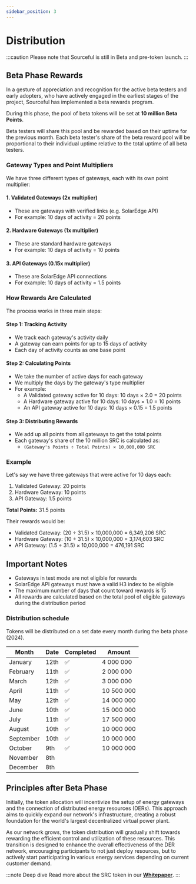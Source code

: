 ```yaml
---
sidebar_position: 3
---
```



# Distribution

:::caution
Please note that Sourceful is still in Beta and pre-token launch.
:::

## Beta Phase Rewards

In a gesture of appreciation and recognition for the active beta testers and early adopters, who have actively engaged in the earliest stages of the project, Sourceful has implemented a beta rewards program.

During this phase, the pool of beta tokens will be set at **10 million Beta Points**. 

Beta testers will share this pool and be rewarded based on their uptime for the previous month. Each beta tester's share of the beta reward pool will be proportional to their individual uptime relative to the total uptime of all beta testers.

### Gateway Types and Point Multipliers
We have three different types of gateways, each with its own point multiplier:

#### 1. Validated Gateways (2x multiplier)
* These are gateways with verified links (e.g. SolarEdge API)
* For example: 10 days of activity = 20 points

#### 2. Hardware Gateways (1x multiplier)
* These are standard hardware gateways
* For example: 10 days of activity = 10 points

#### 3. API Gateways (0.15x multiplier)
* These are SolarEdge API connections
* For example: 10 days of activity = 1.5 points

### How Rewards Are Calculated
The process works in three main steps:

#### Step 1: Tracking Activity
* We track each gateway's activity daily
* A gateway can earn points for up to 15 days of activity
* Each day of activity counts as one base point

#### Step 2: Calculating Points
* We take the number of active days for each gateway
* We multiply the days by the gateway's type multiplier
* For example:
  * A Validated gateway active for 10 days: 10 days × 2.0 = 20 points
  * A Hardware gateway active for 10 days: 10 days × 1.0 = 10 points
  * An API gateway active for 10 days: 10 days × 0.15 = 1.5 points

#### Step 3: Distributing Rewards
* We add up all points from all gateways to get the total points
* Each gateway's share of the 10 million SRC is calculated as:
  * `(Gateway's Points ÷ Total Points) × 10,000,000 SRC`

### Example
Let's say we have three gateways that were active for 10 days each:
1. Validated Gateway: 20 points
2. Hardware Gateway: 10 points
3. API Gateway: 1.5 points

**Total Points:** 31.5 points

Their rewards would be:
* Validated Gateway: (20 ÷ 31.5) × 10,000,000 = 6,349,206 SRC
* Hardware Gateway: (10 ÷ 31.5) × 10,000,000 = 3,174,603 SRC
* API Gateway: (1.5 ÷ 31.5) × 10,000,000 = 476,191 SRC

## Important Notes
* Gateways in test mode are not eligible for rewards
* SolarEdge API gateways must have a valid H3 index to be eligible
* The maximum number of days that count toward rewards is 15
* All rewards are calculated based on the total pool of eligible gateways during the distribution period

### Distribution schedule

Tokens will be distributed on a set date every month during the beta phase (2024).

| Month     | Date | Completed | Amount         |
| --------- | ---- | --------- | -------------- |
| January   | 12th | ✅        | 4 000 000  |
| February  | 11th | ✅        | 2 000 000  |
| March     | 12th | ✅        | 3 000 000  |
| April     | 11th | ✅        | 10 500 000 |
| May       | 12th | ✅        | 14 000 000 |
| June      | 10th | ✅        | 15 000 000 |
| July      | 11th | ✅        | 17 500 000 |
| August    | 10th | ✅        | 10 000 000 |
| September | 10th | ✅        | 10 000 000 |
| October   | 9th  | ✅        | 10 000 000 |
| November  | 8th  |
| December  | 8th  |


## Principles after Beta Phase

Initially, the token allocation will incentivize the setup of energy gateways and the connection of distributed energy resources (DERs). This approach aims to quickly expand our network's infrastructure, creating a robust foundation for the world's largest decentralized virtual power plant.

As our network grows, the token distribution will gradually shift towards rewarding the efficient control and utilization of these resources. This transition is designed to enhance the overall effectiveness of the DER network, encouraging participants to not just deploy resources, but to actively start participating in various energy services depending on current customer demand.

:::note Deep dive
Read more about the SRC token in our <a href="../whitepaper/token-rewards/"><b>Whitepaper</b></a>.
:::
